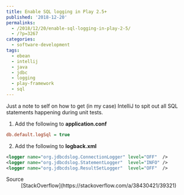 ```yaml
---
title: Enable SQL logging in Play 2.5+
published: '2018-12-20'
permalinks:
  - /2018/12/20/enable-sql-logging-in-play-2-5/
  - /?p=3267
categories:
  - software-development
tags:
  - ebean
  - intellij
  - java
  - jdbc
  - logging
  - play-framework
  - sql
---
```


Just a note to self on how to get (in my case) IntelliJ to spit out all SQL statements happening during unit tests.

1. Add the following to <b>application.conf</b>

```ini
db.default.logSql = true
```

2. Add the following to <b>logback.xml</b>

```xml
<logger name="org.jdbcdslog.ConnectionLogger" level="OFF"  />
<logger name="org.jdbcdslog.StatementLogger"  level="INFO" />
<logger name="org.jdbcdslog.ResultSetLogger"  level="OFF"  />
```

<Note>
  <dl>
    <dt>Source</dt>
    <dd>[StackOverflow](https://stackoverflow.com/a/38430421/39321)</dd>
  </dl>
</Note>
